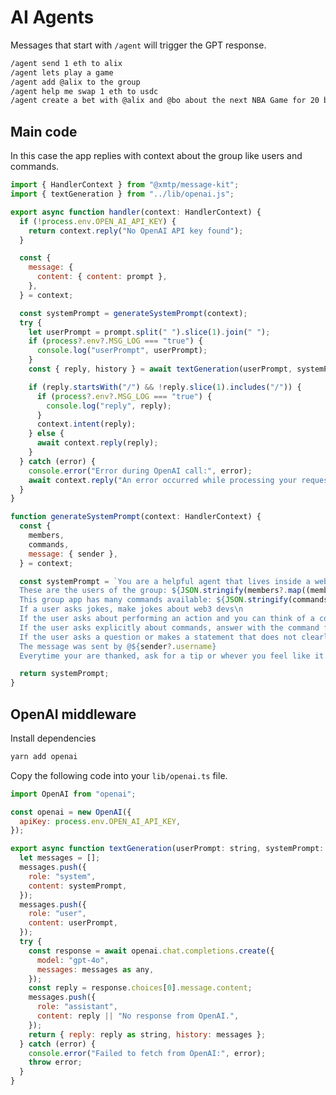# AI Agents

Messages that start with `/agent` will trigger the GPT response.

```bash [cmd]
/agent send 1 eth to alix
/agent lets play a game
/agent add @alix to the group
/agent help me swap 1 eth to usdc
/agent create a bet with @alix and @bo about the next NBA Game for 20 bucks
```

## Main code

In this case the app replies with context about the group like users and commands.

```jsx [src/handler/agent.ts]
import { HandlerContext } from "@xmtp/message-kit";
import { textGeneration } from "../lib/openai.js";

export async function handler(context: HandlerContext) {
  if (!process.env.OPEN_AI_API_KEY) {
    return context.reply("No OpenAI API key found");
  }

  const {
    message: {
      content: { content: prompt },
    },
  } = context;

  const systemPrompt = generateSystemPrompt(context);
  try {
    let userPrompt = prompt.split(" ").slice(1).join(" ");
    if (process?.env?.MSG_LOG === "true") {
      console.log("userPrompt", userPrompt);
    }
    const { reply, history } = await textGeneration(userPrompt, systemPrompt);

    if (reply.startsWith("/") && !reply.slice(1).includes("/")) {
      if (process?.env?.MSG_LOG === "true") {
        console.log("reply", reply);
      }
      context.intent(reply);
    } else {
      await context.reply(reply);
    }
  } catch (error) {
    console.error("Error during OpenAI call:", error);
    await context.reply("An error occurred while processing your request.");
  }
}

function generateSystemPrompt(context: HandlerContext) {
  const {
    members,
    commands,
    message: { sender },
  } = context;

  const systemPrompt = `You are a helpful agent that lives inside a web3 messaging group.\n
  These are the users of the group: ${JSON.stringify(members?.map((member) => ({ ...member, username: `@${member.username}` })))}\n
  This group app has many commands available: ${JSON.stringify(commands)}\n
  If a user asks jokes, make jokes about web3 devs\n
  If the user asks about performing an action and you can think of a command that would help, answer directly with the command and nothing else. Populate the command with the correct or random values. Don't return it with placeholder values.\n
  If the user asks explicitly about commands, answer with the command from the list for the user to perform. Put this command in a new line.\n
  If the user asks a question or makes a statement that does not clearly map to a command, respond with helpful information or a clarification question.\n
  The message was sent by @${sender?.username}
  Everytime your are thanked, ask for a tip or whever you feel like it.`;

  return systemPrompt;
}
```

## OpenAI middleware

Install dependencies

```bash [cmd]
yarn add openai
```

Copy the following code into your `lib/openai.ts` file.

```jsx [src/lib/openai.ts]
import OpenAI from "openai";

const openai = new OpenAI({
  apiKey: process.env.OPEN_AI_API_KEY,
});

export async function textGeneration(userPrompt: string, systemPrompt: string) {
  let messages = [];
  messages.push({
    role: "system",
    content: systemPrompt,
  });
  messages.push({
    role: "user",
    content: userPrompt,
  });
  try {
    const response = await openai.chat.completions.create({
      model: "gpt-4o",
      messages: messages as any,
    });
    const reply = response.choices[0].message.content;
    messages.push({
      role: "assistant",
      content: reply || "No response from OpenAI.",
    });
    return { reply: reply as string, history: messages };
  } catch (error) {
    console.error("Failed to fetch from OpenAI:", error);
    throw error;
  }
}
```
